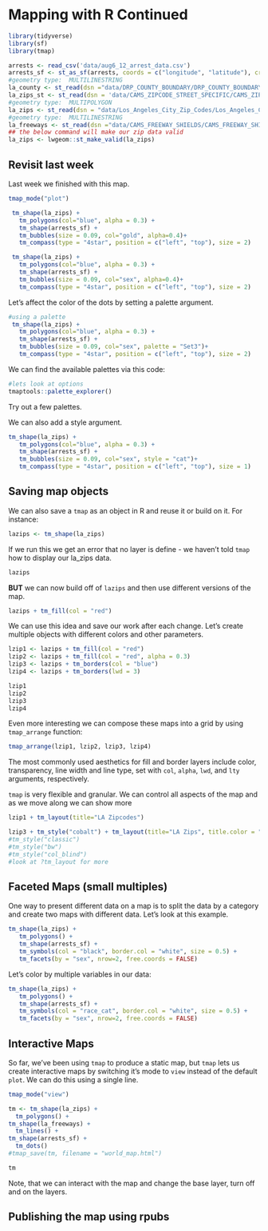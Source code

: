 # Mapping with R Continued

```r
library(tidyverse)
library(sf)
library(tmap)
```


```r
arrests <- read_csv('data/aug6_12_arrest_data.csv')
arrests_sf <- st_as_sf(arrests, coords = c("longitude", "latitude"), crs = 4326)
#geometry type:  MULTILINESTRING
la_county <- st_read(dsn ="data/DRP_COUNTY_BOUNDARY/DRP_COUNTY_BOUNDARY.shp")
la_zips_st <- st_read(dsn = 'data/CAMS_ZIPCODE_STREET_SPECIFIC/CAMS_ZIPCODE_STREET_SPECIFIC.shp')
#geometry type:  MULTIPOLYGON
la_zips <- st_read(dsn = "data/Los_Angeles_City_Zip_Codes/Los_Angeles_City_Zip_Codes.shp")
#geometry type:  MULTILINESTRING
la_freeways <- st_read(dsn ="data/CAMS_FREEWAY_SHIELDS/CAMS_FREEWAY_SHIELDS.shp")
## the below command will make our zip data valid
la_zips <- lwgeom::st_make_valid(la_zips)
```

## Revisit last week 

Last week we finished with this map.

```r
tmap_mode("plot")
```

```r
 tm_shape(la_zips) +
   tm_polygons(col="blue", alpha = 0.3) +
   tm_shape(arrests_sf) +
   tm_bubbles(size = 0.09, col="gold", alpha=0.4)+
   tm_compass(type = "4star", position = c("left", "top"), size = 2) 
```

```r
 tm_shape(la_zips) +
   tm_polygons(col="blue", alpha = 0.3) +
   tm_shape(arrests_sf) +
   tm_bubbles(size = 0.09, col="sex", alpha=0.4)+
   tm_compass(type = "4star", position = c("left", "top"), size = 2) 
```

Let's affect the color of the dots by setting a palette argument.

```r
#using a palette
 tm_shape(la_zips) +
   tm_polygons(col="blue", alpha = 0.3) +
   tm_shape(arrests_sf) +
   tm_bubbles(size = 0.09, col="sex", palette = "Set3")+
   tm_compass(type = "4star", position = c("left", "top"), size = 2) 
```

We can find the available palettes via this code: 

```r
#lets look at options
tmaptools::palette_explorer()
```

Try out a few palettes. 

We can also add a style argument.  

```r
tm_shape(la_zips) +
   tm_polygons(col="blue", alpha = 0.3) +
   tm_shape(arrests_sf) +
   tm_bubbles(size = 0.09, col="sex", style = "cat")+
   tm_compass(type = "4star", position = c("left", "top"), size = 1) 
```


## Saving map objects

We can also save a `tmap` as an object in R and reuse it or build on it. For instance:

```r
lazips <- tm_shape(la_zips) 
```

If we run this we get an error that no layer is define - we haven't told `tmap` how to display our la_zips data. 

```r
lazips
```

**BUT** we can now build off of `lazips` and then use different versions of the map. 

```r
lazips + tm_fill(col = "red")
```

We can use this idea and save our work after each change. Let's create multiple objects with different colors and other parameters. 

```r
lzip1 <- lazips + tm_fill(col = "red")
lzip2 <- lazips + tm_fill(col = "red", alpha = 0.3)
lzip3 <- lazips + tm_borders(col = "blue")
lzip4 <- lazips + tm_borders(lwd = 3)
```


```r
lzip1
lzip2
lzip3
lzip4
```

Even more interesting we can compose these maps into a grid by using `tmap_arrange` function: 

```r
tmap_arrange(lzip1, lzip2, lzip3, lzip4)
```

The most commonly used aesthetics for fill and border layers include color, transparency, line width and line type, set with `col`, `alpha`, `lwd`, and `lty` arguments, respectively.

`tmap` is very flexible and granular. We can control all aspects of the map and as we move along we can show more 

```r
lzip1 + tm_layout(title="LA Zipcodes")
```

```r
lzip3 + tm_style("cobalt") + tm_layout(title="LA Zips", title.color = "white")
#tm_style("classic")
#tm_style("bw")
#tm_style("col_blind")
#look at ?tm_layout for more
```

## Faceted Maps (small multiples)

One way to present different data on a map is to split the data by a category and create two maps with different data. Let's look at this example. 

```r
tm_shape(la_zips) +
   tm_polygons() +
   tm_shape(arrests_sf) +
   tm_symbols(col = "black", border.col = "white", size = 0.5) +
   tm_facets(by = "sex", nrow=2, free.coords = FALSE)
```

Let's color by multiple variables in our data: 

```r
tm_shape(la_zips) +
   tm_polygons() +
   tm_shape(arrests_sf) +
   tm_symbols(col = "race_cat", border.col = "white", size = 0.5) +
   tm_facets(by = "sex", nrow=2, free.coords = FALSE)
```


## Interactive Maps

So far, we've been using `tmap` to produce a static map, but `tmap` lets us create interactive maps by switching it's mode to `view` instead of the default `plot`. We can do this using a single line. 

```r
tmap_mode("view")
```

```r
tm <- tm_shape(la_zips) +
  tm_polygons() +
tm_shape(la_freeways) +
  tm_lines() +
tm_shape(arrests_sf) +
  tm_dots() 
#tmap_save(tm, filename = "world_map.html")
```

```r
tm
```

Note, that we can interact with the map and change the base layer, turn off and on the layers. 

## Publishing the map using rpubs 

[aggre-larger-data]:# use dplyr to aggregate data by zipcode, then create a spatial dataset, by sex, by race, by age
[add-color-other-theme]:# add color to the plot and different data, will need to prep
[tmap-functions]:# add color via tm_border, tm_fill https://geocompr.robinlovelace.net/adv-map.html#aesthetics 
[shinyjs]:# need to install shinyjs to run palette explorer

